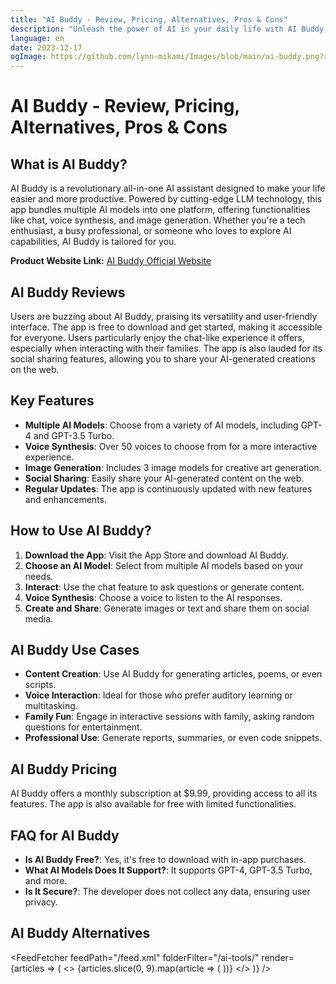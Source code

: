 ```yaml
---
title: "AI Buddy - Review, Pricing, Alternatives, Pros & Cons"
description: "Unleash the power of AI in your daily life with AI Buddy, your all-in-one AI assistant. Discover its features, pricing, and what users are saying. Don't miss out on this game-changing tool.  "
language: en
date: 2023-12-17
ogImage: https://github.com/lynn-mikami/Images/blob/main/ai-buddy.png?raw=true
---
```


# AI Buddy - Review, Pricing, Alternatives, Pros & Cons


<BlogHeader />

## What is AI Buddy?

AI Buddy is a revolutionary all-in-one AI assistant designed to make your life easier and more productive. Powered by cutting-edge LLM technology, this app bundles multiple AI models into one platform, offering functionalities like chat, voice synthesis, and image generation. Whether you're a tech enthusiast, a busy professional, or someone who loves to explore AI capabilities, AI Buddy is tailored for you.

**Product Website Link:** [AI Buddy Official Website](https://apps.apple.com/us/app/ai-buddy-chat-voice-art/id6467082843)

## AI Buddy Reviews

Users are buzzing about AI Buddy, praising its versatility and user-friendly interface. The app is free to download and get started, making it accessible for everyone. Users particularly enjoy the chat-like experience it offers, especially when interacting with their families. The app is also lauded for its social sharing features, allowing you to share your AI-generated creations on the web.

## Key Features

- **Multiple AI Models**: Choose from a variety of AI models, including GPT-4 and GPT-3.5 Turbo.
- **Voice Synthesis**: Over 50 voices to choose from for a more interactive experience.
- **Image Generation**: Includes 3 image models for creative art generation.
- **Social Sharing**: Easily share your AI-generated content on the web.
- **Regular Updates**: The app is continuously updated with new features and enhancements.

## How to Use AI Buddy?

1. **Download the App**: Visit the App Store and download AI Buddy.
2. **Choose an AI Model**: Select from multiple AI models based on your needs.
3. **Interact**: Use the chat feature to ask questions or generate content.
4. **Voice Synthesis**: Choose a voice to listen to the AI responses.
5. **Create and Share**: Generate images or text and share them on social media.

## AI Buddy Use Cases

- **Content Creation**: Use AI Buddy for generating articles, poems, or even scripts.
- **Voice Interaction**: Ideal for those who prefer auditory learning or multitasking.
- **Family Fun**: Engage in interactive sessions with family, asking random questions for entertainment.
- **Professional Use**: Generate reports, summaries, or even code snippets.

## AI Buddy Pricing

AI Buddy offers a monthly subscription at $9.99, providing access to all its features. The app is also available for free with limited functionalities.

## FAQ for AI Buddy

- **Is AI Buddy Free?**: Yes, it's free to download with in-app purchases.
- **What AI Models Does It Support?**: It supports GPT-4, GPT-3.5 Turbo, and more.
- **Is It Secure?**: The developer does not collect any data, ensuring user privacy.

## AI Buddy Alternatives


<FeedFetcher feedPath="/feed.xml" folderFilter="/ai-tools/" render={articles => (
    <>
        <Cards>
            {articles.slice(0, 9).map(article => (
                <Card key={article.link} title={article.title} href={article.link} />
            ))}
        </Cards>
    </>
)} />